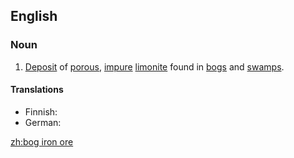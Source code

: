 ==English==

===Noun===
{{wikipedia}}
{{en-noun|sg=[[bog iron]] [[ore]]|-}}

# {{Geology}} [[deposit|Deposit]] of [[porous]], [[impure]] [[limonite]] found in [[bog]]s and [[swamp]]s.

====Translations====
{{trans-top|deposit}}
*Finnish: {{t-|fi|Järvimalmi}}
*German: {{t-|de|Raseneisenstein|f}}
{{trans-mid}}
{{trans-bottom}}

[[zh:bog iron ore]]